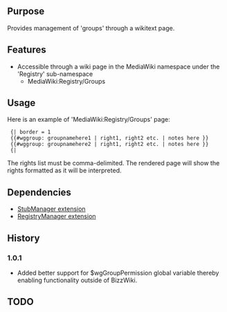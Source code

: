 {{Extension
|name        = GroupManager
|status      = beta
|type        = parser
|author      = [[user:jldupont|Jean-Lou Dupont]]
|image       =
|version     = 1.0.1
|update      =
|mediawiki   = tested on 1.11
|download    = [http://mediawiki.googlecode.com/svn/tags/ SVN]
|readme      =
|changelog   = See SVN ($Id$)
|description = 
|parameters  =
|rights      =
|example     =
}}
== Purpose ==   
Provides management of 'groups' through a wikitext page.

== Features ==
* Accessible through a wiki page in the MediaWiki namespace under the 'Registry' sub-namespace
** MediaWiki:Registry/Groups

== Usage ==
Here is an example of 'MediaWiki:Registry/Groups' page:
<pre>
 {| border = 1
 {{#wggroup: groupnamehere1 | right1, right2 etc. | notes here }}
 {{#wggroup: groupnamehere2 | right1, right2 etc. | notes here }}
 {| 
</pre>
The rights list must be comma-delimited. The rendered page will show the rights formatted as it will be interpreted.

== Dependencies ==
* [[Extension:StubManager|StubManager extension]]
* [[Extension:RegistryManager|RegistryManager extension]]

{{Pear|GroupManager}}

== History ==
===1.0.1===
* Added better support for $wgGroupPermission global variable thereby enabling functionality outside of BizzWiki.

== TODO ==
